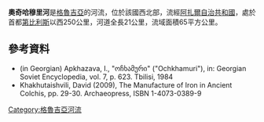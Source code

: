 {{coord|41.8918|N|41.7828|E|display=title}}

'''奧奇哈穆里河'''是[[格魯吉亞|格魯吉亞]]的河流，位於該國西北部，流經[[阿扎爾自治共和國|阿扎爾自治共和國]]，處於首都[[第比利斯|第比利斯]]以西250公里，河道全長21公里，流域面積65平方公里。

==參考資料==
* (in Georgian) Apkhazava, I., "ოჩხამური" ("Ochkhamuri"), in: Georgian Soviet Encyclopedia, vol. 7, p. 623. Tbilisi, 1984
* Khakhutaishvili, David (2009), The Manufacture of Iron in Ancient Colchis, pp. 29-30. Archaeopress, ISBN 1-4073-0389-9

{{Georgia-geo-stub}}
[[Category:格魯吉亞河流|Category:格魯吉亞河流]]